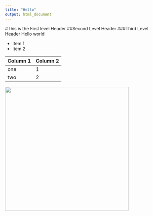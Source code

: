 ```yaml
---
title: "Hello"
output: html_document
---
```


#This is the First level Header
##Second Level Header
###Third Level Header
Hello world

* Item 1
* Item 2

Column 1 | Column 2
---|---
one   | 1
two   | 2

<img src="20161118_203542.JPG"  width ="400" />